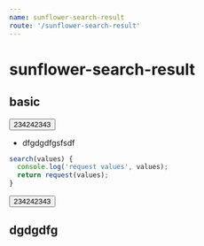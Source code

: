 ```yaml
---
name: sunflower-search-result
route: '/sunflower-search-result'
---
```



# sunflower-search-result

## basic

<Playground>
  <Button>234242343</Button>
</Playground>

- dfgdgdfgsfsdf

```javascript
search(values) {
  console.log('request values', values);
  return request(values);
}
```

<Playground>
  <Button>234242343</Button>
</Playground>

## dgdgdfg